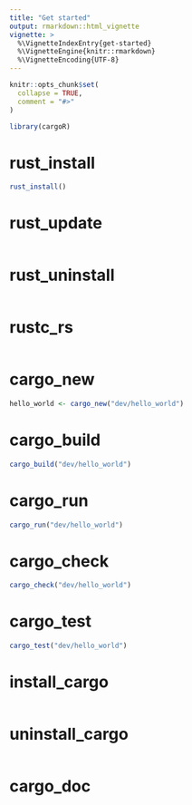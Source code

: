 ```yaml
---
title: "Get started"
output: rmarkdown::html_vignette
vignette: >
  %\VignetteIndexEntry{get-started}
  %\VignetteEngine{knitr::rmarkdown}
  %\VignetteEncoding{UTF-8}
---
```


```r
knitr::opts_chunk$set(
  collapse = TRUE,
  comment = "#>"
)
```

```r
library(cargoR)
```

<!-- WARNING - This vignette is generated by {fusen} from dev/flat_first.Rmd: do not edit by hand -->

<!-- 
Run this 'development' chunk

Store every call to library() that you need to run chunks line by line, as in a classical Rmd for analysis
-->


<!--

# Description of your package

This will fill the description of your package.
Fill and run the content of this chunk, before anything else. 

Note: when you will use other flat templates, this part will be in a separate file. Do not be surprised!
--> 


# rust_install

    

  

```r
rust_install()
```

  

# rust_update

    

  

```r

```

  

# rust_uninstall

    

  

```r

```

  

# rustc_rs

    

  

```r

```

  

# cargo_new

    

  

```r
hello_world <- cargo_new("dev/hello_world")
```

  


  

# cargo_build

    

  

```r
cargo_build("dev/hello_world")
```

  

# cargo_run

    

  

```r
cargo_run("dev/hello_world")
```

  

    

# cargo_check

    

  

```r
cargo_check("dev/hello_world")
```

  

    

# cargo_test

    

  

```r
cargo_test("dev/hello_world")
```

  

    

# install_cargo

    

  

```r

```

  

    

# uninstall_cargo

    

  

```r

```

  

# cargo_doc

    

  

```r

```

  

<!-- 

# Inflate your package

You're one inflate from paper to box.
Build your package from this very Rmd using `fusen::inflate()` 
-->



<!-- 
- Verify your `"DESCRIPTION"` file has been updated
- Verify your function is in `"R/"` directory
- Verify your test is in `"tests/testthat/"` directory
- Verify this Rmd appears in `"vignettes/"` directory 
-->

